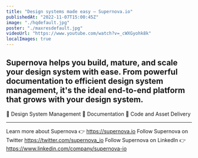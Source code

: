 ```yaml
---
title: "Design systems made easy — Supernova.io"
publishedAt: "2022-11-07T15:00:45Z"
image: "./hqdefault.jpg"
poster: "./maxresdefault.jpg"
videoUrl: "https://www.youtube.com/watch?v=_cWXGyohk8k"
localImages: true
---
```


## Supernova helps you build, mature, and scale your design system with ease. From powerful documentation to efficient design system management, it's the ideal end-to-end platform that grows with your design system.

🔹 Design System Management
🔹 Documentation
🔹 Code and Asset Delivery

---

Learn more about Supernova 👉 https://supernova.io
Follow Supernova on Twitter https://twitter.com/supernova_io
Follow Supernova on LinkedIn 👉https://www.linkedin.com/company/supernova-io
